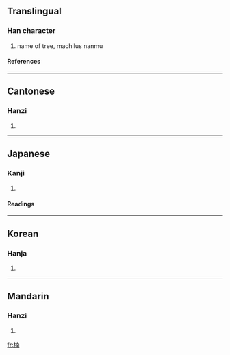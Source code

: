 {{see|枏}}

==Translingual==
===Han character===
{{Han char|rn=75|rad=木|as=09|sn=13|four=4492<sub>7</sub>|canj=木十月十 (DJBJ)}}
# name of tree, machilus nanmu
====References====
{{Han ref|kx=0540.110|dkj=15152|dj=0927.180|hdz=21244.030|uh=6960|ud=26976|bh=B7A3|bd=47011}}

----
==Cantonese==
===Hanzi===
{{yue-hanzi|jyut=|y=naam4}}
# {{defn|Cantonese}}

----
==Japanese==
===Kanji===
{{ja-kanji|grade=|rs=木09}}
# {{defn|Japanese}} 
====Readings====
{{ja-readings|on=[[なん]] (nan)|kun=[[くすのき]] (kusunoki)}}

----
==Korean==
===Hanja===
{{ko-hanja|hangeul=남|eumhun=|rv=nam|mr=nam|y=nam}}
# {{defn|Korean}}

----
==Mandarin==
===Hanzi===
{{cmn-hanzi|pin=[[nán]] (nan2)|wg=nan<sup>2</sup>}}
# {{defn|Mandarin}}

[[fr:楠]]